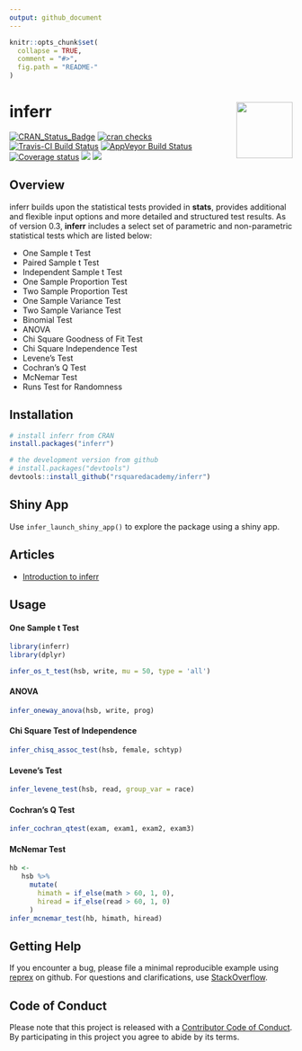 ```yaml
---
output: github_document
---
```


<!-- README.md is generated from README.Rmd. Please edit that file -->

```r
knitr::opts_chunk$set(
  collapse = TRUE,
  comment = "#>",
  fig.path = "README-"
)
```

# inferr <img src="hex_inferr.png" height="100px" align="right" />

[![CRAN\_Status\_Badge](http://www.r-pkg.org/badges/version/inferr)](https://cran.r-project.org/package=inferr) [![cran checks](https://cranchecks.info/badges/summary/inferr)](https://cran.r-project.org/web/checks/check_results_inferr.html) [![Travis-CI Build Status](https://travis-ci.org/rsquaredacademy/inferr.svg?branch=master)](https://travis-ci.org/rsquaredacademy/inferr) [![AppVeyor Build Status](https://ci.appveyor.com/api/projects/status/github/rsquaredacademy/inferr?branch=master&svg=true)](https://ci.appveyor.com/project/rsquaredacademy/inferr) [![Coverage status](https://codecov.io/gh/rsquaredacademy/inferr/branch/master/graph/badge.svg)](https://codecov.io/github/rsquaredacademy/inferr?branch=master) [![](https://cranlogs.r-pkg.org/badges/grand-total/inferr)](https://cran.r-project.org/package=inferr) ![](https://img.shields.io/badge/lifecycle-maturing-blue.svg)

## Overview

inferr builds upon the statistical tests provided in **stats**, provides additional and flexible input options and more detailed and structured test results. As of version 0.3, **inferr** includes a select set of parametric and non-parametric statistical tests which are listed below:

- One Sample t Test
- Paired Sample t Test
- Independent Sample t Test
- One Sample Proportion Test
- Two Sample Proportion Test
- One Sample Variance Test
- Two Sample Variance Test
- Binomial Test
- ANOVA
- Chi Square Goodness of Fit Test
- Chi Square Independence Test
- Levene's Test
- Cochran's Q Test
- McNemar Test
- Runs Test for Randomness


## Installation

```r
# install inferr from CRAN
install.packages("inferr")

# the development version from github
# install.packages("devtools")
devtools::install_github("rsquaredacademy/inferr")
```

## Shiny App

Use `infer_launch_shiny_app()` to explore the package using a shiny app.

## Articles

- [Introduction to inferr](http://www.rsquaredacademy.com/inferr/articles/index.html)

## Usage

#### One Sample t Test

```r
library(inferr)
library(dplyr)
```

```r
infer_os_t_test(hsb, write, mu = 50, type = 'all')
```

#### ANOVA

```r
infer_oneway_anova(hsb, write, prog)
```

#### Chi Square Test of Independence

```r
infer_chisq_assoc_test(hsb, female, schtyp)
```

#### Levene's Test

```r
infer_levene_test(hsb, read, group_var = race)
```

#### Cochran's Q Test

```r
infer_cochran_qtest(exam, exam1, exam2, exam3)
```

#### McNemar Test

```r
hb <-
   hsb %>%
     mutate(
       himath = if_else(math > 60, 1, 0),
       hiread = if_else(read > 60, 1, 0)
     )
infer_mcnemar_test(hb, himath, hiread)
```

## Getting Help

If you encounter a bug, please file a minimal reproducible example using 
[reprex](https://reprex.tidyverse.org/index.html) on github. For questions and 
clarifications, use [StackOverflow](https://stackoverflow.com/).

## Code of Conduct

Please note that this project is released with a [Contributor Code of Conduct](CONDUCT.md).
By participating in this project you agree to abide by its terms.

